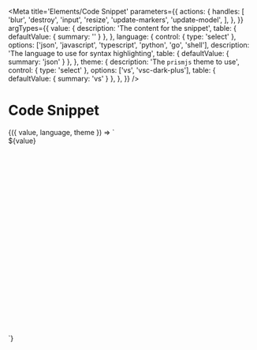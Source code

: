 
<Meta
  title='Elements/Code Snippet'
  parameters={{
    actions: {
      handles: [
        'blur',
        'destroy',
        'input',
        'resize',
        'update-markers',
        'update-model',
      ],
    },
  }}
  argTypes={{
    value: {
      description: 'The content for the snippet',
      table: { defaultValue: { summary: '' } },
    },
    language: {
      control: { type: 'select' },
      options: ['json', 'javascript', 'typescript', 'python', 'go', 'shell'],
      description: 'The language to use for syntax highlighting',
      table: { defaultValue: { summary: 'json' } },
    },
    theme: {
      description: 'The `prismjs` theme to use',
      control: { type: 'select' },
      options: ['vs', 'vsc-dark-plus'],
      table: { defaultValue: { summary: 'vs' } },
    },
  }}
/>

# Code Snippet

<Canvas>
  <Story
    name='Code Snippet'
    args={{
      language: 'json',
      value: jsonCodeExampleSrc,
    }}
  >
    {({ value, language, theme }) => `
    <div style='width: 400px; height: 400px;'>
      <v-code-snippet 
        language='${language}'
        theme='${theme}'
      >
        ${value}
      </v-code-snippet>
    </div>
    `}
  </Story>
</Canvas>
